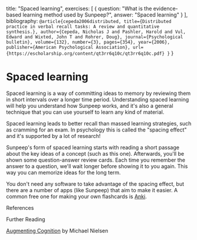   title: "Spaced learning",
  exercises: [
    {
      question: "What is the evidence-based learning method used by Sunpeep?",
      answer: "Spaced learning"
    }
  ],
  bibliography: `
@article{cepeda2006distributed,
      title={Distributed practice in verbal recall tasks: A review and quantitative synthesis.},
      author={Cepeda, Nicholas J and Pashler, Harold and Vul, Edward and Wixted, John T and Rohrer, Doug},
      journal={Psychological bulletin},
      volume={132},
      number={3},
      pages={354},
      year={2006},
      publisher={American Psychological Association},
      url={https://escholarship.org/content/qt3rr6q10c/qt3rr6q10c.pdf}
}
`
}

# Spaced learning

Spaced learning is a way of committing ideas to memory by reviewing them in short intervals over a longer time period. Understanding spaced learning will help you understand how Sunpeep works, and it's also a general technique that you can use yourself to learn any kind of material.

Spaced learning leads to better recall than massed learning strategies, such as cramming for an exam. In psychology this is called the "spacing effect" and it's supported by a lot of research!<ref id="cepeda2006distributed"/>

Sunpeep's form of spaced learning starts with reading a short passage about the key ideas of a concept (such as this one). Afterwards, you'll be shown some question-answer review cards. Each time you remember the answer to a question, we'll wait longer before showing it to you again. This way you can memorize ideas for the long term.

You don't need any software to take advantage of the spacing effect, but there are a number of apps (like Sunpeep) that aim to make it easier. A common free one for making your own flashcards is [Anki](https://apps.ankiweb.net/).

References

<Bibliography/>

Further Reading

[Augmenting Cognition](http://augmentingcognition.com/ltm.html) by Michael Nielsen
<!-- 
Notes

Sunpeep includes a notes section about each concept, which includes information we thought was interesting but not so fundamental that we'd want to memorize it. Feel free to read or skip these as you go. -->